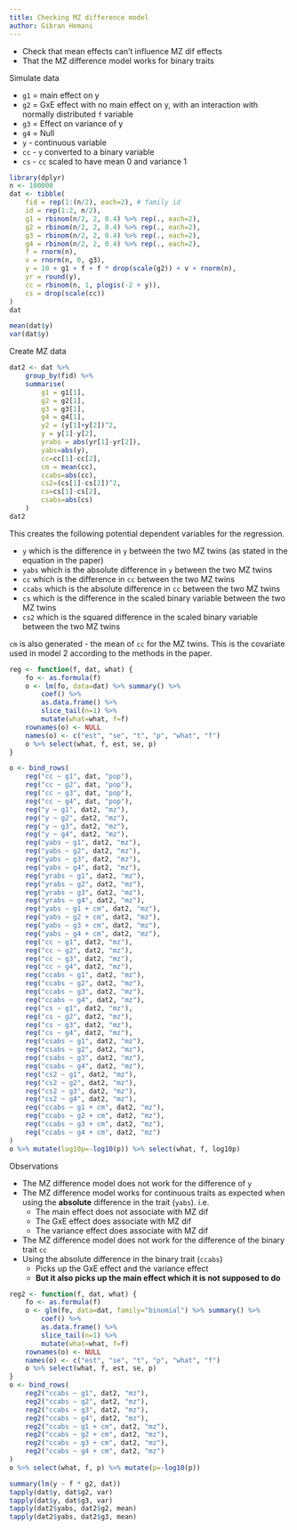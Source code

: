 ```yaml
---
title: Checking MZ difference model
author: Gibran Hemani
---
```


- Check that mean effects can't influence MZ dif effects
- That the MZ difference model works for binary traits

Simulate data

- `g1` = main effect on y
- `g2` = GxE effect with no main effect on y, with an interaction with normally distributed `f` variable
- `g3` = Effect on variance of y
- `g4` = Null
- `y` - continuous variable
- `cc` - `y` converted to a binary variable
- `cs` - `cc` scaled to have mean 0 and variance 1

```r
library(dplyr)
n <- 100000
dat <- tibble(
    fid = rep(1:(n/2), each=2), # family id
    id = rep(1:2, n/2),
    g1 = rbinom(n/2, 2, 0.4) %>% rep(., each=2),
    g2 = rbinom(n/2, 2, 0.4) %>% rep(., each=2),
    g3 = rbinom(n/2, 2, 0.4) %>% rep(., each=2),
    g4 = rbinom(n/2, 2, 0.4) %>% rep(., each=2),
    f = rnorm(n),
    v = rnorm(n, 0, g3),
    y = 10 + g1 + f + f * drop(scale(g2)) + v + rnorm(n),
    yr = round(y),
    cc = rbinom(n, 1, plogis(-2 + y)),
    cs = drop(scale(cc))
)
dat
```


```r
mean(dat$y)
var(dat$y)
```

Create MZ data

```r
dat2 <- dat %>% 
    group_by(fid) %>% 
    summarise(
        g1 = g1[1], 
        g2 = g2[1], 
        g3 = g3[1], 
        g4 = g4[1], 
        y2 = (y[1]+y[2])^2,
        y = y[1]-y[2], 
        yrabs = abs(yr[1]-yr[2]), 
        yabs=abs(y), 
        cc=cc[1]-cc[2], 
        cm = mean(cc),
        ccabs=abs(cc),
        cs2=(cs[1]-cs[2])^2,
        cs=cs[1]-cs[2], 
        csabs=abs(cs)
    )
dat2
```

This creates the following potential dependent variables for the regression.

- `y` which is the difference in `y` between the two MZ twins (as stated in the equation in the paper)
- `yabs` which is the absolute difference in `y` between the two MZ twins
- `cc` which is the difference in `cc` between the two MZ twins
- `ccabs` which is the absolute difference in `cc` between the two MZ twins
- `cs` which is the difference in the scaled binary variable between the two MZ twins
- `cs2` which is the squared difference in the scaled binary variable between the two MZ twins

`cm` is also generated - the mean of `cc` for the MZ twins. This is the covariate used in model 2 according to the methods in the paper.


```r
reg <- function(f, dat, what) {
    fo <- as.formula(f)
    o <- lm(fo, data=dat) %>% summary() %>% 
        coef() %>% 
        as.data.frame() %>%
        slice_tail(n=1) %>%
        mutate(what=what, f=f)
    rownames(o) <- NULL
    names(o) <- c("est", "se", "t", "p", "what", "f")
    o %>% select(what, f, est, se, p)
}

o <- bind_rows(
    reg("cc ~ g1", dat, "pop"),
    reg("cc ~ g2", dat, "pop"),
    reg("cc ~ g3", dat, "pop"),
    reg("cc ~ g4", dat, "pop"),
    reg("y ~ g1", dat2, "mz"),
    reg("y ~ g2", dat2, "mz"),
    reg("y ~ g3", dat2, "mz"),
    reg("y ~ g4", dat2, "mz"),
    reg("yabs ~ g1", dat2, "mz"),
    reg("yabs ~ g2", dat2, "mz"),
    reg("yabs ~ g3", dat2, "mz"),
    reg("yabs ~ g4", dat2, "mz"),
    reg("yrabs ~ g1", dat2, "mz"),
    reg("yrabs ~ g2", dat2, "mz"),
    reg("yrabs ~ g3", dat2, "mz"),
    reg("yrabs ~ g4", dat2, "mz"),
    reg("yabs ~ g1 + cm", dat2, "mz"),
    reg("yabs ~ g2 + cm", dat2, "mz"),
    reg("yabs ~ g3 + cm", dat2, "mz"),
    reg("yabs ~ g4 + cm", dat2, "mz"),
    reg("cc ~ g1", dat2, "mz"),
    reg("cc ~ g2", dat2, "mz"),
    reg("cc ~ g3", dat2, "mz"),
    reg("cc ~ g4", dat2, "mz"),
    reg("ccabs ~ g1", dat2, "mz"),
    reg("ccabs ~ g2", dat2, "mz"),
    reg("ccabs ~ g3", dat2, "mz"),
    reg("ccabs ~ g4", dat2, "mz"),
    reg("cs ~ g1", dat2, "mz"),
    reg("cs ~ g2", dat2, "mz"),
    reg("cs ~ g3", dat2, "mz"),
    reg("cs ~ g4", dat2, "mz"),
    reg("csabs ~ g1", dat2, "mz"),
    reg("csabs ~ g2", dat2, "mz"),
    reg("csabs ~ g3", dat2, "mz"),
    reg("csabs ~ g4", dat2, "mz"),
    reg("cs2 ~ g1", dat2, "mz"),
    reg("cs2 ~ g2", dat2, "mz"),
    reg("cs2 ~ g3", dat2, "mz"),
    reg("cs2 ~ g4", dat2, "mz"),
    reg("ccabs ~ g1 + cm", dat2, "mz"),
    reg("ccabs ~ g2 + cm", dat2, "mz"),
    reg("ccabs ~ g3 + cm", dat2, "mz"),
    reg("ccabs ~ g4 + cm", dat2, "mz")
)
o %>% mutate(log10p=-log10(p)) %>% select(what, f, log10p)
```

Observations

- The MZ difference model does not work for the difference of `y`
- The MZ difference model works for continuous traits as expected when using the **absolute** difference in the trait (`yabs`). i.e.
    - The main effect does not associate with MZ dif
    - The GxE effect does associate with MZ dif
    - The variance effect does associate with MZ dif
- The MZ difference model does not work for the difference of the binary trait `cc`
- Using the absolute difference in the binary trait (`ccabs`)
    - Picks up the GxE effect and the variance effect
    - **But it also picks up the main effect which it is not supposed to do**




```r
reg2 <- function(f, dat, what) {
    fo <- as.formula(f)
    o <- glm(fo, data=dat, family="binomial") %>% summary() %>% 
        coef() %>% 
        as.data.frame() %>%
        slice_tail(n=1) %>%
        mutate(what=what, f=f)
    rownames(o) <- NULL
    names(o) <- c("est", "se", "t", "p", "what", "f")
    o %>% select(what, f, est, se, p)
}
o <- bind_rows(
    reg2("ccabs ~ g1", dat2, "mz"),
    reg2("ccabs ~ g2", dat2, "mz"),
    reg2("ccabs ~ g3", dat2, "mz"),
    reg2("ccabs ~ g4", dat2, "mz"),
    reg2("ccabs ~ g1 + cm", dat2, "mz"),
    reg2("ccabs ~ g2 + cm", dat2, "mz"),
    reg2("ccabs ~ g3 + cm", dat2, "mz"),
    reg2("ccabs ~ g4 + cm", dat2, "mz")
)
o %>% select(what, f, p) %>% mutate(p=-log10(p))

```


```r
summary(lm(y ~ f * g2, dat))
tapply(dat$y, dat$g2, var)
tapply(dat$y, dat$g3, var)
tapply(dat2$yabs, dat2$g2, mean)
tapply(dat2$yabs, dat2$g3, mean)

```